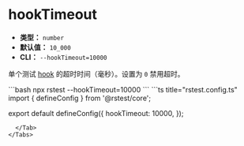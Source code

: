 # hookTimeout

- **类型：** `number`
- **默认值：** `10_000`
- **CLI：** `--hookTimeout=10000`

单个测试 [hook](/api/test-api/hooks) 的超时时间（毫秒）。设置为 `0` 禁用超时。


<Tabs defaultValue='rstest.config.ts'>
  <Tab label="CLI">
  ```bash
  npx rstest --hookTimeout=10000
  ```
  </Tab>
  <Tab label="rstest.config.ts">
```ts title="rstest.config.ts"
import { defineConfig } from '@rstest/core';

export default defineConfig({
  hookTimeout: 10000,
});
```
  </Tab>
</Tabs>
